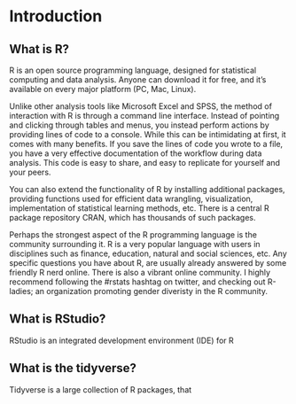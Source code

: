 # Introduction

## What is R?

R is an open source programming language, designed for statistical computing and
data analysis. Anyone can download it for free, and it's available on every 
major platform (PC, Mac, Linux).

Unlike other analysis tools like Microsoft Excel and SPSS, the method of interaction with R
is through a command line interface. Instead of pointing and clicking through
tables and menus, you instead perform actions by providing lines of code to a console.
While this can be intimidating at first, it comes with many benefits. If you save
the lines of code you wrote to a file, you have a very effective documentation
of the workflow during data analysis. This code is easy to share, and easy to replicate
for yourself and your peers.

You can also extend the functionality of R by installing additional packages, 
providing functions used for efficient data wrangling, visualization, implementation
of statistical learning methods, etc. There is a central R package repository CRAN,
which has thousands of such packages.

Perhaps the strongest aspect of the R programming language is the community 
surrounding it. R is a very popular language with users in disciplines such
as finance, education, natural and social sciences, etc. Any specific questions
you have about R, are usually already answered by some friendly R nerd online. There is
also a vibrant online community. I highly recommend following the #rstats hashtag
on twitter, and checking out R-ladies; an organization promoting gender diveristy in the
R community.

## What is RStudio?

RStudio is an integrated development environment (IDE) for R

## What is the tidyverse?

Tidyverse is a large collection of R packages, that  